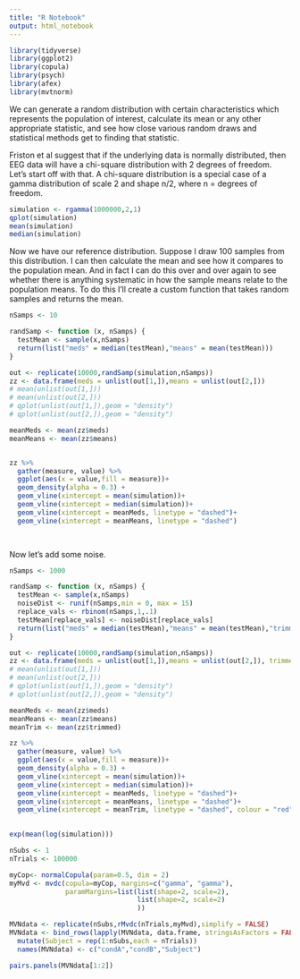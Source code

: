 ```yaml
---
title: "R Notebook"
output: html_notebook
---
```



```r
library(tidyverse)
library(ggplot2)
library(copula)
library(psych)
library(afex)
library(mvtnorm)
```

We can generate a random distribution with certain characteristics which represents the population of interest, calculate its mean or any other appropriate statistic, and see how close various random draws and statistical methods get to finding that statistic. 

Friston et al suggest that if the underlying data is normally distributed, then EEG data will have a chi-square distribution with 2 degrees of freedom. Let's start off with that. A chi-square distribution is a special case of a gamma distribution of scale 2 and shape n/2, where n = degrees of freedom.

```r
simulation <- rgamma(1000000,2,1)
qplot(simulation)
mean(simulation)
median(simulation)
```

Now we have our reference distribution. Suppose I draw 100 samples from this distribution. I can then calculate the mean and see how it compares to the population mean. And in fact I can do this over and over again to see whether there is anything systematic in how the sample means relate to the population means. To do this I'll create a custom function that takes random samples and returns the mean.

```r
nSamps <- 10

randSamp <- function (x, nSamps) {
  testMean <- sample(x,nSamps)
  return(list("meds" = median(testMean),"means" = mean(testMean)))
}

out <- replicate(10000,randSamp(simulation,nSamps))
zz <- data.frame(meds = unlist(out[1,]),means = unlist(out[2,]))
# mean(unlist(out[1,]))
# mean(unlist(out[2,]))
# qplot(unlist(out[1,]),geom = "density")
# qplot(unlist(out[2,]),geom = "density")

meanMeds <- mean(zz$meds)
meanMeans <- mean(zz$means)


zz %>% 
  gather(measure, value) %>%
  ggplot(aes(x = value,fill = measure))+
  geom_density(alpha = 0.3) +
  geom_vline(xintercept = mean(simulation))+
  geom_vline(xintercept = median(simulation))+
  geom_vline(xintercept = meanMeds, linetype = "dashed")+
  geom_vline(xintercept = meanMeans, linetype = "dashed")

  
```
Now let's add some noise.
```r
nSamps <- 1000

randSamp <- function (x, nSamps) {
  testMean <- sample(x,nSamps)
  noiseDist <- runif(nSamps,min = 0, max = 15)
  replace_vals <- rbinom(nSamps,1,.1)
  testMean[replace_vals] <- noiseDist[replace_vals]
  return(list("meds" = median(testMean),"means" = mean(testMean),"trimmed" = mean(testMean, trim = 0.1)))
}

out <- replicate(10000,randSamp(simulation,nSamps))
zz <- data.frame(meds = unlist(out[1,]),means = unlist(out[2,]), trimmed = unlist(out[3,]))
# mean(unlist(out[1,]))
# mean(unlist(out[2,]))
# qplot(unlist(out[1,]),geom = "density")
# qplot(unlist(out[2,]),geom = "density")

meanMeds <- mean(zz$meds)
meanMeans <- mean(zz$means)
meanTrim <- mean(zz$trimmed)

zz %>% 
  gather(measure, value) %>%
  ggplot(aes(x = value,fill = measure))+
  geom_density(alpha = 0.3) +
  geom_vline(xintercept = mean(simulation))+
  geom_vline(xintercept = median(simulation))+
  geom_vline(xintercept = meanMeds, linetype = "dashed")+
  geom_vline(xintercept = meanMeans, linetype = "dashed")+
  geom_vline(xintercept = meanTrim, linetype = "dashed", colour = "red")
  

```

```r
exp(mean(log(simulation)))
```


```r
nSubs <- 1
nTrials <- 100000

myCop<- normalCopula(param=0.5, dim = 2)
myMvd <- mvdc(copula=myCop, margins=c("gamma", "gamma"),
              paramMargins=list(list(shape=2, scale=2),
                                list(shape=2, scale=2)
                                ))

MVNdata <- replicate(nSubs,rMvdc(nTrials,myMvd),simplify = FALSE)
MVNdata <- bind_rows(lapply(MVNdata, data.frame, stringsAsFactors = FALSE)) %>%
  mutate(Subject = rep(1:nSubs,each = nTrials)) 
  names(MVNdata) <- c("condA","condB","Subject")

pairs.panels(MVNdata[1:2])
```